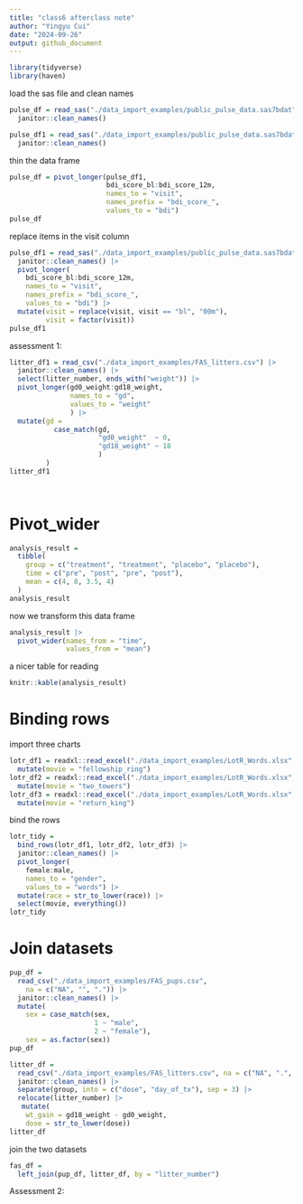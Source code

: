 ```yaml
---
title: "class6 afterclass note"
author: "Yingyu Cui"
date: "2024-09-26"
output: github_document
---
```

```r
library(tidyverse)
library(haven)
```
load the sas file and clean names
```r
pulse_df = read_sas("./data_import_examples/public_pulse_data.sas7bdat") |> 
  janitor::clean_names()
```


```r
pulse_df1 = read_sas("./data_import_examples/public_pulse_data.sas7bdat") |> 
  janitor::clean_names()
```


thin the data frame
```r
pulse_df = pivot_longer(pulse_df1, 
                        bdi_score_bl:bdi_score_12m,
                        names_to = "visit",
                        names_prefix = "bdi_score_",
                        values_to = "bdi")
pulse_df
```
replace items in the visit column
```r
pulse_df1 = read_sas("./data_import_examples/public_pulse_data.sas7bdat") |> 
  janitor::clean_names() |>
  pivot_longer(
    bdi_score_bl:bdi_score_12m,
    names_to = "visit",
    names_prefix = "bdi_score_",
    values_to = "bdi") |>
  mutate(visit = replace(visit, visit == "bl", "00m"),
         visit = factor(visit))
pulse_df1

```
assessment 1:
```r
litter_df1 = read_csv("./data_import_examples/FAS_litters.csv") |> 
  janitor::clean_names() |> 
  select(litter_number, ends_with("weight")) |> 
  pivot_longer(gd0_weight:gd18_weight,
               names_to = "gd",
               values_to = "weight"
               ) |> 
  mutate(gd = 
           case_match(gd,
                      "gd0_weight"  ~ 0,
                      "gd18_weight" ~ 18
                      )
         )
litter_df1

  
```

# Pivot_wider
```r
analysis_result = 
  tibble(
    group = c("treatment", "treatment", "placebo", "placebo"),
    time = c("pre", "post", "pre", "post"),
    mean = c(4, 8, 3.5, 4)
  )
analysis_result
```
now we transform this data frame
```r
analysis_result |> 
  pivot_wider(names_from = "time",
              values_from = "mean")
```
a nicer table for reading
```r
knitr::kable(analysis_result)
```

# Binding rows
import three charts
```r
lotr_df1 = readxl::read_excel("./data_import_examples/LotR_Words.xlsx", range = "B3:D6") |> 
  mutate(movie = "fellowship_ring")
lotr_df2 = readxl::read_excel("./data_import_examples/LotR_Words.xlsx", range = "F3:H6") |>
  mutate(movie = "two_towers")
lotr_df3 = readxl::read_excel("./data_import_examples/LotR_Words.xlsx", range = "J3:L6") |>
  mutate(movie = "return_king")
```

bind the rows
```r
lotr_tidy = 
  bind_rows(lotr_df1, lotr_df2, lotr_df3) |> 
  janitor::clean_names() |> 
  pivot_longer(
    female:male,
    names_to = "gender", 
    values_to = "words") |> 
  mutate(race = str_to_lower(race)) |> 
  select(movie, everything())
lotr_tidy
```

# Join datasets
```r
pup_df = 
  read_csv("./data_import_examples/FAS_pups.csv",
    na = c("NA", "", ".")) |>
  janitor::clean_names() |>
  mutate(
    sex = case_match(sex, 
                     1 ~ "male", 
                     2 ~ "female"),
    sex = as.factor(sex)) 
pup_df

litter_df = 
  read_csv("./data_import_examples/FAS_litters.csv", na = c("NA", ".", "")) |> 
  janitor::clean_names() |>
  separate(group, into = c("dose", "day_of_tx"), sep = 3) |>
  relocate(litter_number) |>
   mutate(
    wt_gain = gd18_weight - gd0_weight,
    dose = str_to_lower(dose))
litter_df

```
join the two datasets
```r
fas_df = 
  left_join(pup_df, litter_df, by = "litter_number")
```

Assessment 2:





